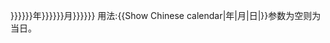 {{Chinese calendar/year name|{{Chinese calendar/year|{{JD|{{{1|{{CURRENTYEAR}}}}}|{{{2|{{CURRENTMONTH}}}}}|{{{3|{{CURRENTDAY}}}}}}}}}}}年{{Chinese calendar/month name|{{Chinese calendar/month|{{JD|{{{1|{{CURRENTYEAR}}}}}|{{{2|{{CURRENTMONTH}}}}}|{{{3|{{CURRENTDAY}}}}}}}}}}}月{{Chinese calendar/day name|{{Chinese calendar/day|{{JD|{{{1|{{CURRENTYEAR}}}}}|{{{2|{{CURRENTMONTH}}}}}|{{{3|{{CURRENTDAY}}}}}}}}}}}
<noinclude>用法:<nowiki>{{Show Chinese calendar|年|月|日|}}</nowiki>参数为空则为当日。</noinclude>